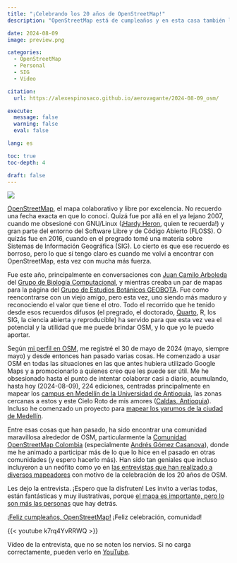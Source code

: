 ```yaml
---
title: "¡Celebrando los 20 años de OpenStreetMap!"
description: "OpenStreetMap está de cumpleaños y en esta casa también lo celebramos"

date: 2024-08-09
image: preview.png

categories:
  - OpenStreetMap
  - Personal
  - SIG
  - Video

citation: 
  url: https://alexespinosaco.github.io/aerovagante/2024-08-09_osm/

execute: 
  message: false
  warning: false
  eval: false

lang: es

toc: true
toc-depth: 4

draft: false
---
```


![](preview.png)

[OpenStreetMap](https://openstreetmap.org), el mapa colaborativo y libre por excelencia. No recuerdo una fecha exacta en que lo conocí. Quizá fue por allá en el ya lejano 2007, cuando me obsesioné con GNU/Linux (¡[Hardy Heron](https://es.wikipedia.org/wiki/Anexo:Versiones_de_Ubuntu#Ubuntu_8.04_LTS), quien te recuerda!) y gran parte del entorno del Software Libre y de Código Abierto (FLOSS). O quizás fue en 2016, cuando en el pregrado tomé una materia sobre Sistemas de Información Geográfica (SIG). Lo cierto es que ese recuerdo es borroso, pero lo que sí tengo claro es cuando me volví a encontrar con OpenStreetMap, esta vez con mucha más fuerza.

Fue este año, principalmente en conversaciones con [Juan Camilo Arboleda](https://mstdn.social/@nesper94@biologists.social) del [Grupo de Biología Computacional](https://biologia-computacional.github.io), y mientras creaba un par de mapas para la página del [Grupo de Estudios Botánicos GEOBOTA](https://geobota.github.io). Fue como reencontrarse con un viejo amigo, pero esta vez, uno siendo más maduro y reconociendo el valor que tiene el otro. Todo el recorrido que he tenido desde esos recuerdos difusos (el pregrado, el doctorado, [Quarto](https://quarto.org), R, los SIG, la ciencia abierta y reproducible) ha servido para que esta vez vea el potencial y la utilidad que me puede brindar OSM, y lo que yo le puedo aportar.

Según [mi perfil en OSM](https://www.openstreetmap.org/user/alexespinosaco), me registré el 30 de mayo de 2024 (mayo, siempre mayo) y desde entonces han pasado varias cosas. He comenzado a usar OSM en todas las situaciones en las que antes hubiera utilizado Google Maps y a promocionarlo a quienes creo que les puede ser útil. Me he obsesionado hasta el punto de intentar colaborar casi a diario, acumulando, hasta hoy (2024-08-09), 224 ediciones, centradas principalmente en mapear los [campus en Medellín de la Universidad de Antioquia](https://www.openstreetmap.org/relation/17863554), las zonas cercanas a estos y este Cielo Roto de mis amores ([Caldas, Antioquia](https://www.openstreetmap.org/relation/1307283#map=13/6.0513/-75.6277)). Incluso he comenzado un proyecto para [mapear los yarumos de la ciudad de Medellín](https://alexespinosaco.github.io/cecropia-medellin/).

Entre esas cosas que han pasado, ha sido encontrar una comunidad maravillosa alrededor de OSM, particularmente la [Comunidad OpenStreetMap Colombia](https://www.openstreetmap.org/user/Comunidad%20OpenStreetMap%20Colombia) (especialmente [Andrés Gómez Casanova](https://www.openstreetmap.org/user/AngocA)), donde me he animado a participar más de lo que lo hice en el pasado en otras comunidades (y espero hacerlo más). Han sido tan geniales que incluso incluyeron a un neófito como yo en [las entrevistas que han realizado a diversos mapeadores](https://www.youtube.com/playlist?list=PLI7a5sSUigMSKO5gNIeKhfA4whLtTMyrK) con motivo de la celebración de los 20 años de OSM.

Les dejo la entrevista. ¡Espero que la disfruten! Les invito a verlas todas, están fantásticas y muy ilustrativas, porque [el mapa es importante, pero lo son más las personas](https://blog.openstreetmap.org/2024/08/09/openstreetmap-at-20/) que hay detrás. 

[¡Feliz cumpleaños, OpenStreetMap!](https://birthday20.openstreetmap.org) ¡Feliz celebración, comunidad!

{{< youtube k7rq4YvRRWQ >}}

Vídeo de la entrevista, que no se noten los nervios. Si no carga correctamente, pueden verlo en [YouTube](https://www.youtube.com/watch?v=k7rq4YvRRWQ).
